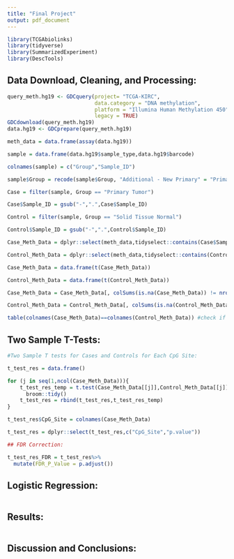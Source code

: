 ---
title: "Final Project"
output: pdf_document
---

```{r setup, include=FALSE}
library(TCGAbiolinks)
library(tidyverse)
library(SummarizedExperiment)
library(DescTools)
```


## Data Download, Cleaning, and Processing:

```{r}
query_meth.hg19 <- GDCquery(project= "TCGA-KIRC",
                            data.category = "DNA methylation",
                            platform = "Illumina Human Methylation 450",
                            legacy = TRUE)
GDCdownload(query_meth.hg19)
data.hg19 <- GDCprepare(query_meth.hg19)

meth_data = data.frame(assay(data.hg19))

sample = data.frame(data.hg19$sample_type,data.hg19$barcode)

colnames(sample) = c("Group","Sample_ID")

sample$Group = recode(sample$Group, "Additional - New Primary" = "Primary Tumor")

Case = filter(sample, Group == "Primary Tumor")

Case$Sample_ID = gsub("-",".",Case$Sample_ID)

Control = filter(sample, Group == "Solid Tissue Normal")

Control$Sample_ID = gsub("-",".",Control$Sample_ID)

Case_Meth_Data = dplyr::select(meth_data,tidyselect::contains(Case$Sample_ID))

Control_Meth_Data = dplyr::select(meth_data,tidyselect::contains(Control$Sample_ID))

Case_Meth_Data = data.frame(t(Case_Meth_Data))

Control_Meth_Data = data.frame(t(Control_Meth_Data))

Case_Meth_Data = Case_Meth_Data[, colSums(is.na(Case_Meth_Data)) != nrow(Case_Meth_Data)]

Control_Meth_Data = Control_Meth_Data[, colSums(is.na(Control_Meth_Data)) != nrow(Control_Meth_Data)]

table(colnames(Case_Meth_Data)==colnames(Control_Meth_Data)) #check if CpG sites are same
```

## Two Sample T-Tests:

```{r}
#Two Sample T tests for Cases and Controls for Each CpG Site:

t_test_res = data.frame()

for (j in seq(1,ncol(Case_Meth_Data))){
    t_test_res_temp = t.test(Case_Meth_Data[[j]],Control_Meth_Data[[j]],alternative="two.sided")%>%
      broom::tidy()
    t_test_res = rbind(t_test_res,t_test_res_temp) 
}

t_test_res$CpG_Site = colnames(Case_Meth_Data)

t_test_res = dplyr::select(t_test_res,c("CpG_Site","p.value"))

## FDR Correction:

t_test_res_FDR = t_test_res%>%
  mutate(FDR_P_Value = p.adjust())
```

## Logistic Regression:

```{r}

```

## Results:

```{r}

```

## Discussion and Conclusions:
